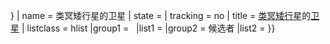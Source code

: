 <!--
NOTES TO EDITORS:
* Only the moons of those TNOs whose absolute magnitudes < +4.2 and are not Haumeids should be included in this template. This includes all the strongest dwarf-planet candidates' moons in the template while keeping the template succinct.
-->{{navbox 
| border     = {{{border|{{{1|}}}}}}
| name       = 类冥矮行星的卫星
| state      = {{{state|<noinclude>uncollapsed</noinclude>}}}
| tracking   = <includeonly>no</includeonly>
| title      = [[类冥矮行星]]的[[卫星]]
| listclass  = hlist
|group1      = &nbsp;
|list1       = {{Navbox with columns|child
| colstyle   = text-align: center;
| colwidth   = 33%

| col1header = [[冥王星的衛星|冥王星]]
| col1       =
* [[冥卫一]]
* [[冥卫五]]
* [[冥卫二]]
* [[冥卫四]]
* [[冥卫三]]

| col2header = [[妊神星的卫星|妊神星]]
| col2       =
* [[妊卫二]]
* [[妊卫一]]

| col3header = [[阋神星]]
| col3       =
* [[阋卫一]]

| col4header = [[鸟神星]]
| col4       =
* [[S/2015 (136472) 1]]
}}
|group2      = 候选者
|list2       = {{Navbox with columns|child
|colstyle    = text-align: center;
|colwidth    = 16.7%

| col1header = [[亡神星]]
| col1       =
* [[亡卫一]]

| col2header = [[创神星]]
| col2       =
* [[创卫一]]

| col3header = {{mpl|(55637) 2002 UX|25}}
| col3       =
* [[小行星55637#卫星|S/2007 (55637) 1]]

| col4header = {{mpl|(229762) 2007 UK|126}}
| col4       =
* S/2009 (229762) 1

| col5header = {{mpl|(208996) 2003 AZ|84}}
| col5       =
* [[小行星208996#卫星|S/2007 (208996) 1]]（未重现）

| col6header = [[小行星120347]]
| col6       =
* [[小行星120347#卫星|Actaea]]
}}
}}<noinclude>
{{documentation}}
</noinclude>